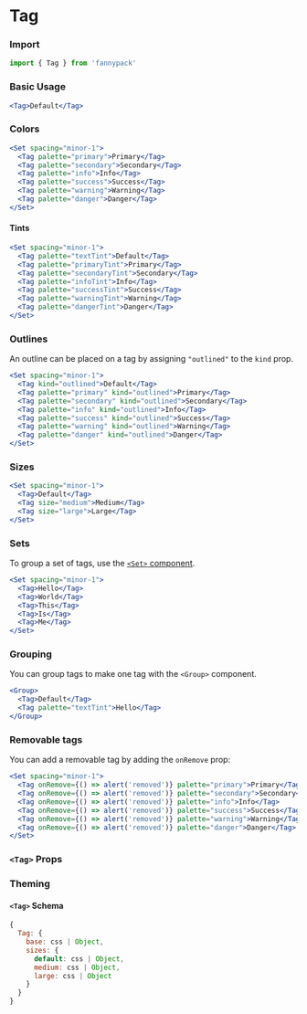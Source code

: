 
# Tag

### Import

```jsx
import { Tag } from 'fannypack'
```

### Basic Usage

```.jsx
<Tag>Default</Tag>
```

### Colors

```.jsx
<Set spacing="minor-1">
  <Tag palette="primary">Primary</Tag>
  <Tag palette="secondary">Secondary</Tag>
  <Tag palette="info">Info</Tag>
  <Tag palette="success">Success</Tag>
  <Tag palette="warning">Warning</Tag>
  <Tag palette="danger">Danger</Tag>
</Set>
```

#### Tints

```.jsx
<Set spacing="minor-1">
  <Tag palette="textTint">Default</Tag>
  <Tag palette="primaryTint">Primary</Tag>
  <Tag palette="secondaryTint">Secondary</Tag>
  <Tag palette="infoTint">Info</Tag>
  <Tag palette="successTint">Success</Tag>
  <Tag palette="warningTint">Warning</Tag>
  <Tag palette="dangerTint">Danger</Tag>
</Set>
```

### Outlines

An outline can be placed on a tag by assigning `"outlined"` to the `kind` prop.

```.jsx
<Set spacing="minor-1">
  <Tag kind="outlined">Default</Tag>
  <Tag palette="primary" kind="outlined">Primary</Tag>
  <Tag palette="secondary" kind="outlined">Secondary</Tag>
  <Tag palette="info" kind="outlined">Info</Tag>
  <Tag palette="success" kind="outlined">Success</Tag>
  <Tag palette="warning" kind="outlined">Warning</Tag>
  <Tag palette="danger" kind="outlined">Danger</Tag>
</Set>
```

### Sizes

```.jsx
<Set spacing="minor-1">
  <Tag>Default</Tag>
  <Tag size="medium">Medium</Tag>
  <Tag size="large">Large</Tag>
</Set>
```

### Sets

To group a set of tags, use the [`<Set>` component](/components/set).

```.jsx
<Set spacing="minor-1">
  <Tag>Hello</Tag>
  <Tag>World</Tag>
  <Tag>This</Tag>
  <Tag>Is</Tag>
  <Tag>Me</Tag>
</Set>
```

### Grouping

You can group tags to make one tag with the `<Group>` component.

```.jsx
<Group>
  <Tag>Default</Tag>
  <Tag palette="textTint">Hello</Tag>
</Group>
```

### Removable tags

You can add a removable tag by adding the `onRemove` prop:

```.jsx
<Set spacing="minor-1">
  <Tag onRemove={() => alert('removed')} palette="primary">Primary</Tag>
  <Tag onRemove={() => alert('removed')} palette="secondary">Secondary</Tag>
  <Tag onRemove={() => alert('removed')} palette="info">Info</Tag>
  <Tag onRemove={() => alert('removed')} palette="success">Success</Tag>
  <Tag onRemove={() => alert('removed')} palette="warning">Warning</Tag>
  <Tag onRemove={() => alert('removed')} palette="danger">Danger</Tag>
</Set>
```

### `<Tag>` Props

<PropsTable component={Tag} />

### Theming

#### `<Tag>` Schema

```jsx
{
  Tag: {
    base: css | Object,
    sizes: {
      default: css | Object,
      medium: css | Object,
      large: css | Object
    }
  }
}
```
